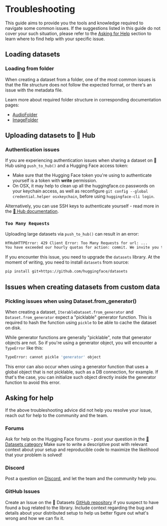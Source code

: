 # Troubleshooting

This guide aims to provide you the tools and knowledge required to navigate some common issues. If the suggestions listed 
in this guide do not cover your such situation, please refer to the [Asking for Help](#ask-for-help) section to learn where to
find help with your specific issue.

## Loading datasets

### Loading from folder

When creating a dataset from a folder, one of the most common issues is that the file structure does not follow the 
expected format, or there's an issue with the metadata file.

Learn more about required folder structure in corresponding documentation pages:

* [AudioFolder](https://huggingface.co/docs/datasets/audio_dataset#audiofolder)
* [ImageFolder](https://huggingface.co/docs/datasets/image_dataset#imagefolder)

## Uploading datasets to 🤗 Hub

### Authentication issues

If you are experiencing authentication issues when sharing a dataset on 🤗 Hub using `push_to_hub()` and a Hugging Face 
access token:

* Make sure that the Hugging Face token you're using to authenticate yourself is a token with **write** permission.
* On OSX, it may help to clean up all the huggingface.co passwords on your keychain access, as well as reconfigure `git config --global credential.helper osxkeychain`, before using `huggingface-cli login`.

Alternatively, you can use SSH keys to authenticate yourself - read more in the [🤗 Hub documentation](https://huggingface.co/docs/hub/security-git-ssh).

### `Too Many Requests`

Uploading large datasets via `push_to_hub()` can result in an error: 

```bash
HfHubHTTPError: 429 Client Error: Too Many Requests for url: ...
You have exceeded our hourly quotas for action: commit. We invite you to retry later.
```

If you encounter this issue, you need to upgrade the `datasets` library. At the moment of writing, you need to install `datasets` from source: 

```bash 
pip install git+https://github.com/huggingface/datasets
```

## Issues when creating datasets from custom data

### Pickling issues when using Dataset.from_generator()

When creating a dataset, `IterableDataset.from_generator` and `Dataset.from_generator` expect a "picklable" generator function.
This is required to hash the function using `pickle` to be able to cache the dataset on disk.

While generator functions are generally "picklable", note that generator objects are not. So if you're using a generator object, 
you will encounter a `TypeError` like this:

```bash
TypeError: cannot pickle 'generator' object
```

This error can also occur when using a generator function that uses a global object that is not picklable, such as a 
DB connection, for example. If that's the case, you can initialize such object directly inside the generator function to 
avoid this error.

## Asking for help

If the above troubleshooting advice did not help you resolve your issue, reach out for help to the community and the team.

### Forums 

Ask for help on the Hugging Face forums - post your question in the [🤗Datasets category](https://discuss.huggingface.co/c/datasets/10) 
Make sure to write a descriptive post with relevant context about your setup and reproducible code to maximize the likelihood that your problem is solved!

### Discord

Post a question on [Discord](http://hf.co/join/discord), and let the team and the community help you.

### GitHub Issues

Create an Issue on the 🤗 Datasets [GitHub repository](https://github.com/huggingface/datasets/issues) if you suspect 
to have found a bug related to the library. Include context regarding the bug and details about your distributed setup
to help us better figure out what's wrong and how we can fix it.
